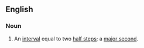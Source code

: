 ==English==

===Noun===
{{en-noun}}
# {{lb|en|music}} An [[interval]] equal to two [[half step]]s; a [[major second]].